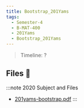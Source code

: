 ```yaml
---
title: Bootstrap_201Yams
tags:
  - Semester-4
  - B-MAT-400
  - 201Yams
  - Bootstrap_201Yams
---
```

> Timeline: ?


## Files 📂

:::note 2020 Subject and Files
- [201yams-bootstrap.pdf](https://github.com/Studio-17/Epitech-Subjects/raw/main/Semester-4/B-MAT-400/201Yams/Bootstrap_201Yams/201yams-bootstrap.pdf)
:::
